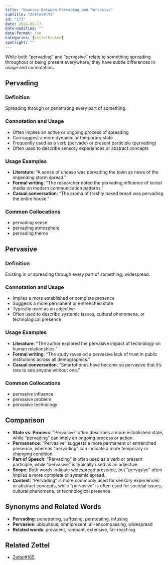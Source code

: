 ```yaml
---
title: "Nuances Between Pervading and Pervasive"
subtitle: "Zettel#173"
id: "173"
date: 2024-08-17
date-modified: ""
date-format: iso
categories: [zettelkasten]
spotlight: ""
---
```

While both "pervading" and "pervasive" relate to something spreading throughout or being present everywhere, they have subtle differences in usage and connotation.

## Pervading

### Definition

Spreading through or penetrating every part of something.

### Connotation and Usage

* Often implies an active or ongoing process of spreading
* Can suggest a more dynamic or temporary state
* Frequently used as a verb (pervade) or present participle (pervading)
* Often used to describe sensory experiences or abstract concepts

### Usage Examples 

* **Literature**: "A sense of unease was pervading the town as news of the impending storm spread."
* **Formal writing**: "The researcher noted the pervading influence of social media on modern communication patterns."
* **Casual conversation**: "The aroma of freshly baked bread was pervading the entire house."

### Common Collocations

* pervading sense
* pervading atmosphere
* pervading theme

## Pervasive

### Definition

Existing in or spreading through every part of something; widespread.

### Connotation and Usage

* Implies a more established or complete presence
* Suggests a more permanent or entrenched state
* Typically used as an adjective
* Often used to describe systemic issues, cultural phenomena, or technological presence

### Usage Examples 

* **Literature**: "The author explored the pervasive impact of technology on human relationships."
* **Formal writing**: "The study revealed a pervasive lack of trust in public institutions across all demographics."
* **Casual conversation**: "Smartphones have become so pervasive that it's rare to see anyone without one."

### Common Collocations

* pervasive influence
* pervasive problem
* pervasive technology

## Comparison

* **State vs. Process**: "Pervasive" often describes a more established state, while "pervading" can imply an ongoing process or action.
* **Permanence**: "Pervasive" suggests a more permanent or entrenched presence, whereas "pervading" can indicate a more temporary or changing condition.
* **Part of Speech**: "Pervading" is often used as a verb or present participle, while "pervasive" is typically used as an adjective.
* **Scope**: Both words indicate widespread presence, but "pervasive" often implies a more complete or systemic spread.
* **Context**: "Pervading" is more commonly used for sensory experiences or abstract concepts, while "pervasive" is often used for societal issues, cultural phenomena, or technological presence.

## Synonyms and Related Words

* **Pervading**: penetrating, suffusing, permeating, infusing
* **Pervasive**: ubiquitous, omnipresent, all-encompassing, widespread
* **Related words**: prevalent, rampant, extensive, far-reaching

## Related Zettel

* [Zettel#165](/zettel/165/)
